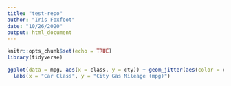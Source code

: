 ```yaml
---
title: "test-repo"
author: "Iris Foxfoot"
date: "10/26/2020"
output: html_document
---
```


```r
knitr::opts_chunk$set(echo = TRUE)
library(tidyverse)
```

```r
ggplot(data = mpg, aes(x = class, y = cty)) + geom_jitter(aes(color = class), alpha = 0.5) +
  labs(x = "Car Class", y = "City Gas Mileage (mpg)")
```

